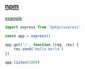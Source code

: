 ## [npm](https://www.npmjs.com/package/express)

[example](../../_examples/@pkgs/express)

```typescript
import express from '@pkgs/express'

const app = express()

app.get('/', function (req, res) {
    res.send('Hello World')
})

app.listen(3000)
```
